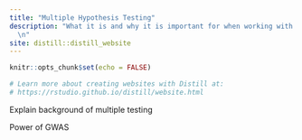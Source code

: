 ```yaml
---
title: "Multiple Hypothesis Testing"
description: "What it is and why it is important for when working with genetic data
  \n"
site: distill::distill_website
---
```


```r
knitr::opts_chunk$set(echo = FALSE)

# Learn more about creating websites with Distill at:
# https://rstudio.github.io/distill/website.html

```

Explain background of multiple testing


Power of GWAS